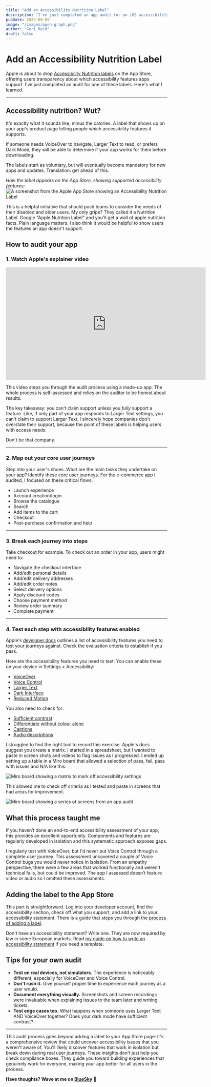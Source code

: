 ```yaml
---
title: "Add an Accessibility Nutrition Label"
description: "I've just completed an app audit for an iOS accessibility nutrition label. Here's what I learned."
pubDate: 2025-09-09
image: "/images/open-graph.png"
author: "Geri Reid"
draft: false
---
```


# Add an Accessibility Nutrition Label

Apple is about to drop [Accessibility Nutrition labels](https://developer.apple.com/help/app-store-connect/manage-app-accessibility/overview-of-accessibility-nutrition-labels/) on the App Store, offering users transparency about which accessibility features apps support. I've just completed an audit for one of these labels. Here's what I learned.

<hr></hr>

## Accessibility nutrition? Wut?

It's exactly what it sounds like, minus the calories. A label that shows up on your app's product page telling people which accessibility features it supports.

If someone needs VoiceOver to navigate, Larger Text to read, or prefers Dark Mode, they will be able to determine if your app works for them before downloading.

The labels start as voluntary, but will eventually become mandatory for new apps and updates. Translation: get ahead of this.

<span class="figcaption">*How the label appears on the App Store, showing supported accessibility features:*</span>
![A screenshot from the Apple App Store showing an Accessibility Nutrition Label](/images/apple-nutrition-label.png)


This is a helpful initiative that should push teams to consider the needs of their disabled and older users. My only gripe? They called it a Nutrition Label. Google "Apple Nutrition Label" and you'll get a wall of apple nutrition facts. Plain language matters. I also think it would be helpful to show users the features an app doesn't support. 

## How to audit your app

### 1. Watch Apple's explainer video

<iframe width="624" height="351" src="https://www.youtube.com/embed/wfTU7O7bJSU?si=q3FKbjEuW6f-ZM7I" title="YouTube video player" frameborder="0" allow="accelerometer; autoplay; clipboard-write; encrypted-media; gyroscope; picture-in-picture; web-share" referrerpolicy="strict-origin-when-cross-origin" allowfullscreen></iframe>


This video steps you through the audit process using a made-up app. The whole process is self-assessed and relies on the auditor to be honest about results. 

The key takeaway: you can't claim support unless you *fully* support a feature. Like, if only part of your app responds to Larger Text settings, you can't claim to support Larger Text. I sincerely hope companies don't overstate their support, because the point of these labels is helping users with access needs.

Don't be that company. 

<hr></hr>

### 2. Map out your core user journeys

Step into your user's shoes. What are the main tasks they undertake on your app? Identify these core user journeys. For the e-commerce app I audited, I focused on these critical flows:

* Launch experience
* Account creation/login
* Browse the catalogue
* Search
* Add items to the cart
* Checkout
* Post-purchase confirmation and help

<hr></hr>

### 3. Break each journey into steps

Take checkout for example. To check out an order in your app, users might need to:

* Navigate the checkout interface
* Add/edit personal details
* Add/edit delivery addresses
* Add/edit order notes
* Select delivery options
* Apply discount codes
* Choose payment method
* Review order summary
* Complete payment

<hr></hr>

### 4. Test each step with accessibility features enabled

Apple's [developer docs](https://developer.apple.com/help/app-store-connect/manage-app-accessibility/overview-of-accessibility-nutrition-labels/) outlines a list of accessibility features you need to test your journeys against. Check the evaluation criteria to establish if you pass.

Here are the accessibility features you need to test. You can enable these on your device in Settings > Accessibility:

* [VoiceOver](https://developer.apple.com/help/app-store-connect/manage-app-accessibility/voiceover-evaluation-criteria)
* [Voice Control](https://developer.apple.com/help/app-store-connect/manage-app-accessibility/voice-control-evaluation-criteria)
* [Larger Text](https://developer.apple.com/help/app-store-connect/manage-app-accessibility/larger-text-evaluation-criteria)
* [Dark Interface](https://developer.apple.com/help/app-store-connect/manage-app-accessibility/dark-interface-evaluation-criteria)
* [Reduced Motion](https://developer.apple.com/help/app-store-connect/manage-app-accessibility/reduced-motion-evaluation-criteria)

You also need to check for:

* [Sufficient contrast](https://developer.apple.com/help/app-store-connect/manage-app-accessibility/sufficient-contrast-evaluation-criteria)
* [Differentiate without colour alone](https://developer.apple.com/help/app-store-connect/manage-app-accessibility/differentiate-without-color-alone-evaluation-criteria)
* [Captions](https://developer.apple.com/help/app-store-connect/manage-app-accessibility/captions-evaluation-criteria)
* [Audio descriptions](https://developer.apple.com/help/app-store-connect/manage-app-accessibility/audio-descriptions-evaluation-criteria)

I struggled to find the right tool to record this exercise. Apple's docs suggest you create a matrix. I started in a spreadsheet, but I wanted to paste in screen shots and videos to flag issues as I progressed. I ended up setting up a table in a Miro board that allowed a selection of pass, fail, pass with issues and N/A like this:

![Miro board showing a matrix to mark off accessibility settings](/images/a11y-miro.png)

This allowed me to check off criteria as I tested and paste in screens that had areas for improvement.

![Miro board showing a series of screens from an app audit](/images/a11y-miro2.png)


## What this process taught me

If you haven’t done an end-to-end accessibility assessment of your app, this provides an excellent opportunity. Components and features are regularly developed in isolation and this systematic approach exposes gaps.

I regularly test with VoiceOver, but I'd never put Voice Control through a complete user journey. This assessment uncovered a couple of Voice Control bugs you would never notice in isolation. From an empathy perspective, there were a few areas that worked functionally and weren't technical fails, but could be improved. The app I assessed doesn’t feature video or audio so I omitted these assessments.

## Adding the label to the App Store

This part is straightforward. Log into your developer account, find the accessibility section, check off what you support, and add a link to your accessibility statement. There is a guide that steps you through the [process of adding a label](https://developer.apple.com/help/app-store-connect/manage-app-accessibility/manage-accessibility-nutrition-labels).

Don't have an accessibility statement? Write one. They are now required by law in some European markets. Read [my guide on how to write an accessibility statement](https://gerireid.com/blog/how-to-write-an-accessibility-statement/) if you need a template.

## Tips for your own audit

* **Test on real devices, not simulators.** The experience is noticeably different, especially for VoiceOver and Voice Control.
* **Don't rush it.** Give yourself proper time to experience each journey as a user would.
* **Document everything visually.** Screenshots and screen recordings were invaluable when explaining issues to the team later and writing tickets. 
* **Test edge cases too.** What happens when someone uses Larger Text AND VoiceOver together? Does your dark mode have sufficient contrast?

<hr></hr>

This audit process goes beyond adding a label to your App Store page: it's a comprehensive review that could uncover accessibility issues that you weren't aware of. You'll likely discover features that work in isolation but break down during real user journeys. These insights don't just help you check compliance boxes. They guide you toward building experiences that genuinely work for everyone, making your app better for all users in the process.


**Have thoughts? Wave at me on [BlueSky](https://bsky.app/profile/gerireid.com)** 👋


